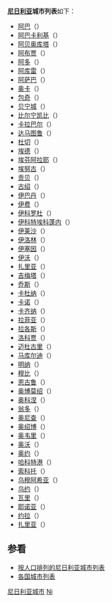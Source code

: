 {{original research|time=2018-08-20T10:16:29+00:00}}
{{unreferenced|time=2018-08-20T10:16:29+00:00}}
{{Image|zh-hans=Niriliya-ditu-zh.png|zh-hant=Niriliya-ditu-zh-tw.png|thumb|350px|}}
'''[[尼日利亚|尼日利亚]]城市列表'''如下：

* [[阿巴|阿巴]]（{{lang|en|Aba}}）
* [[阿巴卡利基|阿巴卡利基]]（{{lang|en|Abakaliki}}）
* [[阿贝奥库塔|阿贝奥库塔]]（{{lang|en|Abeokuta}}）
* [[阿布贾|阿布贾]]（{{lang|en|Abuja}}）
* [[阿多|阿多]]（{{lang|en|Ado}}）
* [[阿库雷|阿库雷]]（{{lang|en|Akure}}）
* [[阿萨巴|阿萨巴]]（{{lang|en|Asaba}}）
* [[奥卡|奥卡]]（{{lang|en|Awka}}）
* [[包奇|包奇]]（{{lang|en|Bauchi}}）
* [[贝宁城|贝宁城]]（{{lang|en|Benin City}}）
* [[比尔宁凯比|比尔宁凯比]]（{{lang|en|Birnin-Kebbi}}）
* [[卡拉巴尔|卡拉巴尔]]（{{lang|en|Calabar}}）
* [[达马图鲁|达马图鲁]]（{{lang|en|Damaturu}}）
* [[杜切|杜切]]（{{lang|en|Dutse}}）
* [[埃德|埃德]]（{{lang|en|Ede}}）
* [[埃芬阿拉耶|埃芬阿拉耶]]（{{lang|en|Efon Alaye}}）
* [[埃努古|埃努古]]（{{lang|en|Enugu}}）
* [[贡贝|贡贝]]（{{lang|en|Gombe}}）
* [[古绍|古绍]]（{{lang|en|Gusau}}）
* [[伊巴丹|伊巴丹]]（{{lang|en|Ibadan}}）
* [[伊费|伊费]]（{{lang|en|Ife}}）
* [[伊科罗杜|伊科罗杜]]（{{lang|en|Ikorodu}}）
* [[伊科特埃科蓬内|伊科特埃科蓬内]]（{{lang|en|Ikot Ekpene}}）
* [[伊莱沙|伊莱沙]]（{{lang|en|Ilesha}}）
* [[伊洛林|伊洛林]]（{{lang|en|Ilorin}}）
* [[伊塞因|伊塞因]]（{{lang|en|Iseyin}}）
* [[伊沃|伊沃]]（{{lang|en|Iwo}}）
* [[扎里亚|扎里亚]]（{{lang|en|Jalingo}}）
* [[吉梅塔|吉梅塔]]（{{lang|en|Jimeta}}）
* [[乔斯|乔斯]]（{{lang|en|Jos}}）
* [[卡杜纳|卡杜纳]]（{{lang|en|Kaduna}}）
* [[卡诺|卡诺]]（{{lang|en|Kano}}）
* [[卡齐纳|卡齐纳]]（{{lang|en|Katsina}}）
* [[拉菲亚|拉菲亚]]（{{lang|en|Lafia}}）
* [[拉各斯|拉各斯]]（{{lang|en|Lagos}}）
* [[洛科贾|洛科贾]]（{{lang|en|Lokoja}}）
* [[迈杜古里|迈杜古里]]（{{lang|en|Maiduguri}}）
* [[马库尔迪|马库尔迪]]（{{lang|en|Makurdi}}）
* [[明纳|明纳]]（{{lang|en|Minna}}）
* [[穆比|穆比]]（{{lang|en|Mubi}}）
* [[恩古鲁|恩古鲁]]（{{lang|en|Nguni}}）
* [[奥博莫绍|奥博莫绍]]（{{lang|en|Ogbomosho}}）
* [[奥科涅|奥科涅]]（{{lang|en|Okene}}）
* [[翁多|翁多]]（{{lang|en|Ondo}}）
* [[奥尼查|奥尼查]]（{{lang|en|Onitsha}}）
* [[奥绍博|奥绍博]]（{{lang|en|Oshogbo}}）
* [[奥韦里|奥韦里]]（{{lang|en|Owerri}}）
* [[奥沃|奥沃]]（{{lang|en|Owo}}）
* [[奥约|奥约]]（{{lang|en|Oyo}}）
* [[哈科特港|哈科特港]]（{{lang|en|Port Harcourt}}）
* [[索科托|索科托]]（{{lang|en|Sokoto}}）
* [[乌穆阿希亚|乌穆阿希亚]]（{{lang|en|Umuahia}}）
* [[乌约|乌约]]（{{lang|en|Uyo}}）
* [[瓦里|瓦里]]（{{lang|en|Warri}}）
* [[耶诺亚|耶诺亚]]（{{lang|en|Yenogoa}}）
* [[约拉|约拉]]（{{lang|en|Yola}}）
* [[扎里亚|扎里亚]]（{{lang|en|Zaria}}）

== 参看 ==
* [[按人口排列的尼日利亚城市列表|按人口排列的尼日利亚城市列表]]
* [[各国城市列表|各国城市列表]]
{{非洲题目|城市列表}}

[[Category:尼日利亚城市|]]
[[Category:非洲城市列表|Ni]]